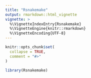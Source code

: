 ```yaml
---
title: "Rsnakemake"
output: rmarkdown::html_vignette
vignette: >
  %\VignetteIndexEntry{Rsnakemake}
  %\VignetteEngine{knitr::rmarkdown}
  %\VignetteEncoding{UTF-8}
---
```


```r
knitr::opts_chunk$set(
  collapse = TRUE,
  comment = "#>"
)
```

```r
library(Rsnakemake)
```
